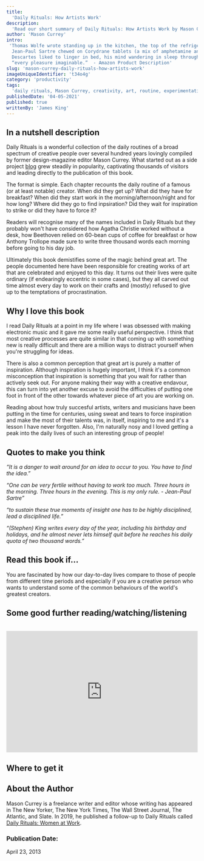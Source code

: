 ```yaml
---
title:
  'Daily Rituals: How Artists Work'
description:
  'Read our short summary of Daily Rituals: How Artists Work by Mason Currey, a glimpse into the daily lives of brilliant and successful creators across multiple centuries.'
author: 'Mason Currey'
intro:
 'Thomas Wolfe wrote standing up in the kitchen, the top of the refrigerator as his desk, dreamily fondling his “male configurations”. . . 
  Jean-Paul Sartre chewed on Corydrane tablets (a mix of amphetamine and aspirin), ingesting ten times the recommended dose each day . . . 
  Descartes liked to linger in bed, his mind wandering in sleep through woods, gardens, and enchanted palaces where he experienced 
  “every pleasure imaginable.”  - Amazon Product Description'
slug: 'mason-currey-daily-rituals-how-artists-work'
imageUniqueIdentifier: 't34o4g'
category: 'productivity'
tags:
  'daily rituals, Mason Currey, creativity, art, routine, experimentation'
publishedDate: '04-05-2021'
published: true
writtenBy: 'James King'
---
```


## In a nutshell description

Daily Rituals is a wonderful collection of the daily routines of a broad spectrum of creative people over several hundred years
lovingly compiled by former design-magazine editor Mason Currey. What started out as a side project [blog](https://dailyroutines.typepad.com/)
grew steadily in popularity, captivating thousands of visitors and leading directly to the publication of this book.

The format is simple. Each chapter recounts the daily routine of a famous (or at least notable) creator. When did they get up? What did they have for breakfast? 
When did they start work in the morning/afternoon/night and for how long? Where did they go to find inpsiration? Did they wait for inspiration to strike or did they have to force it?

Readers will recognise many of the names included in Daily Rituals but they probably won't have considered how Agatha Christie worked without a desk, 
how Beethoven relied on 60-bean cups of coffee for breakfast or how Anthony Trollope made sure to write three thousand words each morning before going to his day job.

Ultimately this book demistifies some of the magic behind great art. The people documented here have been responsible for creating works of art that are celebrated and enjoyed to this day.
It turns out their lives were quite ordinary (if endearingly eccentric in some cases), but they all carved out time almost every day to work on their crafts and (mostly) refused to give up to the 
temptations of procrastination. 

## Why I love this book

I read Daily Rituals at a point in my life where I was obsessed with making electronic music and it gave me some really useful perspective. 
I think that most creative processes are quite similar in that coming up with something new is really difficult and 
there are a million ways to distract yourself when you're struggling for ideas.

There is also a common perception that great art is purely a matter of inspiration. Although inspiration is hugely important, I think it's a common misconception that inspiration is something
that you wait for rather than actively seek out. For anyone making their way with a creative endavour, this can turn into yet another excuse to avoid the difficulties of putting one foot in front of the other towards whatever piece of art you are working on.  

Reading about how truly succesful artists, writers and musicians have been putting in the time for centuries, using sweat and tears to force inspiration and make the most of their talents was, in itself,
inspiring to me and it's a lesson I have never forgotten. Also, I'm naturally nosy and I loved getting a peak into the daily lives of such an interesting group of people!

## Quotes to make you think

_“It is a danger to wait around for an idea to occur to you. You have to find the idea.”_

_“One can be very fertile without having to work too much. Three hours in the morning. Three hours in the evening. This is my only rule. - Jean-Paul Sartre”_

_“to sustain these true moments of insight one has to be highly disciplined, lead a disciplined life.”_

_“(Stephen) King writes every day of the year, including his birthday and holidays, and he almost never lets himself quit before he reaches his daily quota of two thousand words.”_


## Read this book if…

You are fascinated by how our day-to-day lives compare to those of people from different time periods and especially if you are a creative person who wants to understand some of the common behaviours of the world's greatest creators.

## Some good further reading/watching/listening

<!-- Sample youtube embed -->

<br />
<iframe
  width="100%"
  height="320px"
  src="https://www.youtube.com/embed/pOvRF1hFp2M"
  frameBorder="0"
  allow="accelerometer; autoplay; encrypted-media; gyroscope; picture-in-picture"
  allowFullScreen
></iframe>

## Where to get it

<!-- Sample Amazon CTA -->

<AmazonCta
  bookSummary
  link="https://www.amazon.com/Daily-Rituals-How-Artists-Work/dp/0307273601/ref=sr_1_1?dchild=1&keywords=Daily+Rituals&qid=1617641025&sr=8-1"
/>

## About the Author

Mason Currey is a freelance writer and editor whose writing has appeared in The New Yorker, The New York Times, The Wall Street Journal, The Atlantic, and Slate. In 2019, he published a follow-up
to Daily Rituals called [Daily Rituals: Women at Work](amazon.com/Daily-Rituals-Women-at-Work/dp/1524732958/ref=sr_1_1?dchild=1&keywords=Daily+Rituals%3A+Women+at+Work%2C&qid=1617644647&sr=8-1).

### Publication Date:

<!-- Sample Date format -->

April 23, 2013

